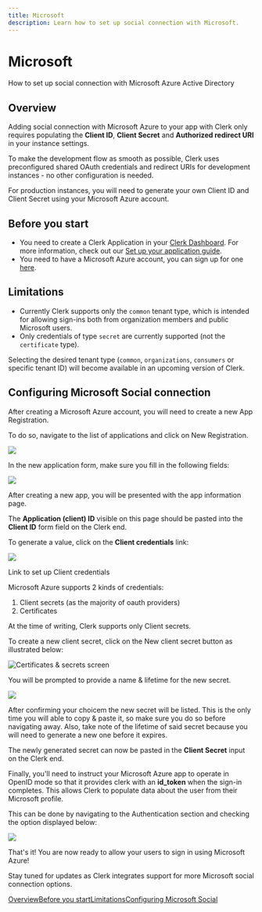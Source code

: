 ---
title: Microsoft
description: Learn how to set up social connection with Microsoft.
---

# Microsoft

How to set up social connection with Microsoft Azure Active Directory

## Overview

Adding social connection with Microsoft Azure to your app with Clerk only requires populating the **Client ID**, **Client Secret** and **Authorized redirect URI** in your instance settings.

To make the development flow as smooth as possible, Clerk uses preconfigured shared OAuth credentials and redirect URIs for development instances - no other configuration is needed.

For production instances, you will need to generate your own Client ID and Client Secret using your Microsoft Azure account.

## Before you start

- You need to create a Clerk Application in your [Clerk Dashboard](https://dashboard.clerk.dev/). For more information, check out our [Set up your application guide](/get-started/setup-clerk).
- You need to have a Microsoft Azure account, you can sign up for one [here](https://azure.microsoft.com/en-us/free/).

## Limitations

- Currently Clerk supports only the `common` tenant type, which is intended for allowing sign-ins both from organization members and public Microsoft users.
- Only credentials of type `secret` are currently supported (not the `certificate` type).

Selecting the desired tenant type (`common`, `organizations`, `consumers` or specific tenant ID) will become available in an upcoming version of Clerk.

## Configuring Microsoft Social connection

After creating a Microsoft Azure account, you will need to create a new App Registration.

To do so, navigate to the list of applications and click on New Registration.

![](/docs/images/authentication-providers/microsoft/68c5008e10816bba8c174236dd789ca9a4fdb53d-2270x818.png)

In the new application form, make sure you fill in the following fields:

![](/docs/images/authentication-providers/microsoft/1a5dc8db362fc73ca1791d13fc6fb2b74f9f2b81-3360x1782.png)

After creating a new app, you will be presented with the app information page.

The **Application (client) ID** visible on this page should be pasted into the **Client ID** form field on the Clerk end.

To generate a value, click on the **Client credentials** link:

![](/docs/images/authentication-providers/microsoft/bf4870cd568b61e1109b098dde0ff64932e51bb9-1874x370.png)

Link to set up Client credentials

Microsoft Azure supports 2 kinds of credentials:

1. Client secrets (as the majority of oauth providers)
2. Certificates

At the time of writing, Clerk supports only Client secrets.

To create a new client secret, click on the New client secret button as illustrated below:

![Certificates & secrets screen](/docs/images/authentication-providers/microsoft/c38a13ba0630dd41a950b75a51f025a34cd9fbea-3360x1782.png)

You will be prompted to provide a name & lifetime for the new secret.

![](/docs/images/authentication-providers/microsoft/08f6445903a233c89ad96be25de3293def891cb6-1172x854.png)

After confirming your choicem the new secret will be listed. This is the only time you will able to copy & paste it, so make sure you do so before navigating away. Also, take note of the lifetime of said secret because you will need to generate a new one before it expires.

The newly generated secret can now be pasted in the **Client Secret** input on the Clerk end.

Finally, you'll need to instruct your Microsoft Azure app to operate in OpenID  mode so that it provides clerk with an **id_token** when the sign-in completes. This allows Clerk to populate data about the user from their Microsoft profile.

This can be done by navigating to the Authentication section and checking the option displayed below:

![](/docs/images/authentication-providers/microsoft/8952eb0906ea95baa72026a2fb08edc8bfcd2d4a-3360x1782.png)

That's it! You are now ready to allow your users to sign in using Microsoft Azure!

Stay tuned for updates as Clerk integrates support for more Microsoft social connection options.

[Overview](https://clerk.com/docs/authentication/social-connection-with-microsoft#overview)[Before you start](https://clerk.com/docs/authentication/social-connection-with-microsoft#before-you-start)[Limitations](https://clerk.com/docs/authentication/social-connection-with-microsoft#limitations)[Configuring Microsoft Social ](https://clerk.com/docs/authentication/social-connection-with-microsoft#configuring-microsoft-social-connection)
